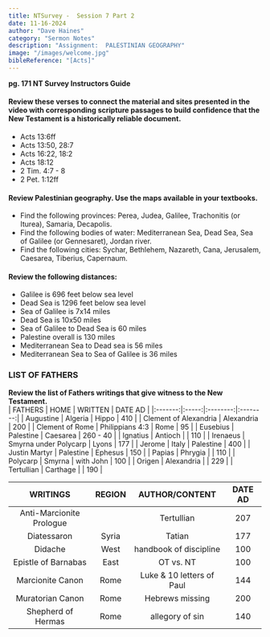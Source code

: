 ```yaml
---
title: NTSurvey -  Session 7 Part 2
date: 11-16-2024
author: "Dave Haines"
category: "Sermon Notes"
description: "Assignment:  PALESTINIAN GEOGRAPHY"
image: "/images/welcome.jpg"
bibleReference: "[Acts]"
---
```


**pg. 171 NT Survey Instructors Guide**

#### Review these verses to connect the material and sites presented in the video with corresponding scripture passages to build confidence that the New Testament is a historically reliable document.

- Acts 13:6ff
- Acts 13:50, 28:7
- Acts 16:22, 18:2
- Acts 18:12
- 2 Tim. 4:7 - 8
- 2 Pet. 1:12ff

#### Review Palestinian geography. Use the maps available in your textbooks.
- Find the following provinces: Perea, Judea, Galilee, Trachonitis (or Iturea), Samaria, Decapolis.
- Find the following bodies of water: Mediterranean Sea, Dead Sea, Sea of Galilee (or Gennesaret), Jordan river.
- Find the following cities: Sychar, Bethlehem, Nazareth, Cana, Jerusalem, Caesarea, Tiberius, Capernaum.

#### Review the following distances:
- Galilee is 696 feet below sea level
- Dead Sea is 1296 feet below sea level
- Sea of Galilee is 7x14 miles
- Dead Sea is 10x50 miles
- Sea of Galilee to Dead Sea is 60 miles
- Palestine overall is 130 miles
- Mediterranean Sea to Dead sea is 56 miles
- Mediterranean Sea to Sea of Galilee is 36 miles

### LIST OF FATHERS
**Review the list of Fathers writings that give witness to the New Testament.**  
| FATHERS |  HOME |  WRITTEN |  DATE AD |
|:-------:|:-----:|:--------:|:--------:|
| Augustine | Algeria | Hippo | 410 |
| Clement of Alexandria | Alexandria | 200 |
| Clement of Rome | Philippians 4:3 | Rome | 95 |
| Eusebius | Palestine | Caesarea | 260 - 40 |
| Ignatius | Antioch | | 110 |
| Irenaeus | Smyrna under Polycarp | Lyons | 177 |
| Jerome | Italy | Palestine | 400 |
| Justin Martyr | Palestine | Ephesus | 150 |
| Papias | Phrygia | | 110 |
| Polycarp | Smyrna | with John | 100 |
| Origen | Alexandria | | 229 |
| Tertullian | Carthage | | 190 |

| WRITINGS | REGION | AUTHOR/CONTENT | DATE AD |
|:--------:|:------:|:--------------:|:-------:|
| Anti-Marcionite Prologue | | Tertullian | 207 |
| Diatessaron | Syria | Tatian | 177 |
| Didache | West | handbook of discipline | 100 |
| Epistle of Barnabas | East | OT vs. NT | 100 |
| Marcionite Canon | Rome | Luke & 10 letters of Paul | 144 |
| Muratorian Canon | Rome | Hebrews missing | 200 |
| Shepherd of Hermas | Rome | allegory of sin | 140 |

